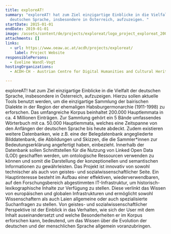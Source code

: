 ```yaml
---
title: exploreAT!
summary: "exploreAT! hat zum Ziel einzigartige Einblicke in die Vielfalt der
  deutschen Sprache, insbesondere in Österreich, aufzuzeigen. "
startDate: 2015-01-01
endDate: 2019-01-01
image: /assets/content/de/projects/exploreat/logo_project_exploreat_2000x1143px.png
attachments: []
links:
  - url: https://www.oeaw.ac.at/acdh/projects/exploreat/
    label: Project Website
responsiblePersons:
  - Eveline Wandl-Vogt
hostingOrganizations:
  - ACDH-CH - Austrian Centre for Digital Humanities and Cultural Heritage

---
```

exploreAT! hat zum Ziel einzigartige Einblicke in die Vielfalt der deutschen Sprache, insbesondere in Österreich, aufzuzeigen. Hierzu sollen aktuelle Tools benutzt werden, um die einzigartige Sammlung der bairischen Dialekte in der Region der ehemaligen Habsburgermonarchie (1911-1998) zu erforschen. Das umfangreiche Korpus beinhaltet 200.000 Hauptlemmata in ca. 4 Millionen Einträgen. Zur Sammlung gehört ein 5 Bände umfassendes Wörterbuch mit ca. 50.000 Hauptlemmata, welches eine Zeitspanne von den Anfängen der deutschen Sprache bis heute abdeckt.  Zudem existieren weitere Datenbanken, wie z.B. eine der Belegdatenbank angegliederte Bilddatenbank, die Abbildungen und Skizzen, die die Sammler\*innen zur Bedeutungserklärung angefertigt haben, einbezieht. Innerhalb der Datenbank sollen Schnittstellen für die Nutzung von Linked Open Data (LOD) geschaffen werden, um ontologische Ressourcen verwenden zu können und somit die Darstellung der konzeptionellen und semantischen Informationen zu gewährleisten. Das Projekt ist innovativ von sowohl technischer als auch von geistes- und sozialwissenschaftlicher Seite. Ein Hauptinteresse besteht im Aufbau einer effektiven, wiederverwendbaren, auf den Forschungsbereich abgestimmten IT-Infrastruktur, um historisch-lexikographische Inhalte zur Verfügung zu stellen. Diese verlinkt das Wissen von europäischen und globalen Infrastrukturen und ermöglicht sowohl Wissenschaftern als auch Laien  allgemeine oder auch spezialisierte Suchanfragen zu stellen. Von geistes- und sozialwissenschaftlicher Perspektive ist der Einblick in das Verhalten, wie sich der User mit dem Inhalt auseinandersetzt und welche Besonderheiten er im Korpus erforschen kann, bedeutend, um das Wissen über die Evolution der deutschen und der menschlichen Sprache allgemein voranzubringen.
